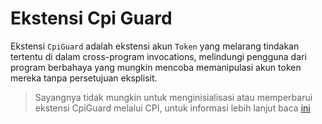 
# Ekstensi Cpi Guard

Ekstensi `CpiGuard` adalah ekstensi akun `Token` yang melarang tindakan tertentu di dalam cross-program invocations, melindungi pengguna dari program berbahaya yang mungkin mencoba memanipulasi akun token mereka tanpa persetujuan eksplisit.

> Sayangnya tidak mungkin untuk menginisialisasi atau memperbarui ekstensi CpiGuard melalui CPI, untuk informasi lebih lanjut baca [ini](https://github.com/solana-labs/solana-program-library/blob/6968859e2ee0a1764da572de340cdb58e2b4586f/token/program-2022/src/extension/cpi_guard/processor.rs#L44-L46)
